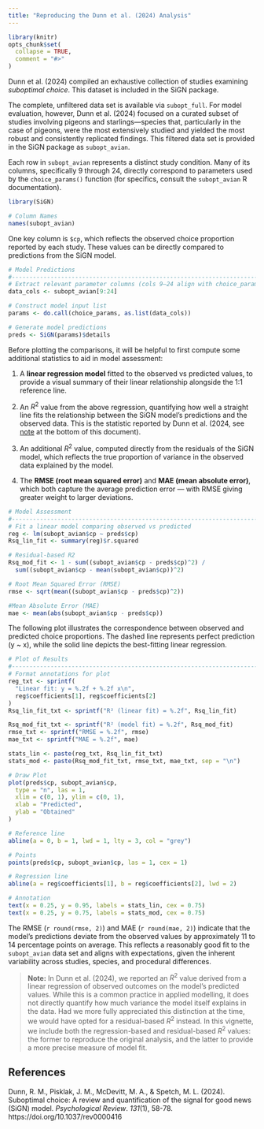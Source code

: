 ```yaml
---
title: "Reproducing the Dunn et al. (2024) Analysis"
---
```


```r
library(knitr)
opts_chunk$set(
  collapse = TRUE,
  comment = "#>"
)
```

Dunn et al. (2024) compiled an exhaustive collection of studies examining *suboptimal choice*. This dataset is included in the SiGN package.

The complete, unfiltered data set is available via `subopt_full`. For model evaluation, however, Dunn et al. (2024) focused on a curated subset of studies involving pigeons and starlings—species that, particularly in the case of pigeons, were the most extensively studied and yielded the most robust and consistently replicated findings. This filtered data set is provided in the SiGN package as `subopt_avian`.

Each row in `subopt_avian` represents a distinct study condition. Many of its columns, specifically 9 through 24, directly correspond to parameters used by the `choice_params()` function (for specifics, consult the `subopt_avian` R documentation).

```r
library(SiGN)

# Column Names
names(subopt_avian)
```

One key column is `$cp`, which reflects the observed choice proportion reported by each study. These values can be directly compared to predictions from the SiGN model.

```r
# Model Predictions
#-------------------------------------------------------------------------------
# Extract relevant parameter columns (cols 9–24 align with choice_params())
data_cols <- subopt_avian[9:24]

# Construct model input list
params <- do.call(choice_params, as.list(data_cols))

# Generate model predictions
preds <- SiGN(params)$details
```

Before plotting the comparisons, it will be helpful to first compute some additional statistics to aid in model assessment:

1. A **linear regression model** fitted to the observed vs predicted values, to provide a visual summary of their linear relationship alongside the 1:1 reference line.

2. An $R^2$ value from the above regression, quantifying how well a straight line fits the relationship between the SiGN model's predictions and the observed data. This is the statistic reported by Dunn et al. (2024, see [note](#residual-r2) at the bottom of this document).

3. An additional $R^2$ value, computed directly from the residuals of the SiGN model, which reflects the true proportion of variance in the observed data explained by the model.

4. The **RMSE (root mean squared error)** and **MAE (mean absolute error)**, which both capture the average prediction error — with RMSE giving greater weight to larger deviations.

```r
# Model Assessment
#-------------------------------------------------------------------------------
# Fit a linear model comparing observed vs predicted
reg <- lm(subopt_avian$cp ~ preds$cp)
Rsq_lin_fit <- summary(reg)$r.squared

# Residual-based R2
Rsq_mod_fit <- 1 - sum((subopt_avian$cp - preds$cp)^2) / 
  sum((subopt_avian$cp - mean(subopt_avian$cp))^2)

# Root Mean Squared Error (RMSE)
rmse <- sqrt(mean((subopt_avian$cp - preds$cp)^2))

#Mean Absolute Error (MAE)
mae <- mean(abs(subopt_avian$cp - preds$cp))
```

The following plot illustrates the correspondence between observed and predicted choice proportions. The dashed line represents perfect prediction (y ~ x), while the solid line depicts the best-fitting linear regression.

```r
# Plot of Results
#-------------------------------------------------------------------------------
# Format annotations for plot
reg_txt <- sprintf(
  "Linear fit: y = %.2f + %.2f x\n",
  reg$coefficients[1], reg$coefficients[2]
)
Rsq_lin_fit_txt <- sprintf("R² (linear fit) = %.2f", Rsq_lin_fit)

Rsq_mod_fit_txt <- sprintf("R² (model fit) = %.2f", Rsq_mod_fit)
rmse_txt <- sprintf("RMSE = %.2f", rmse)
mae_txt <- sprintf("MAE = %.2f", mae)

stats_lin <- paste(reg_txt, Rsq_lin_fit_txt)
stats_mod <- paste(Rsq_mod_fit_txt, rmse_txt, mae_txt, sep = "\n")

# Draw Plot
plot(preds$cp, subopt_avian$cp,
  type = "n", las = 1,
  xlim = c(0, 1), ylim = c(0, 1),
  xlab = "Predicted",
  ylab = "Obtained"
)

# Reference line
abline(a = 0, b = 1, lwd = 1, lty = 3, col = "grey")

# Points
points(preds$cp, subopt_avian$cp, las = 1, cex = 1)

# Regression line
abline(a = reg$coefficients[1], b = reg$coefficients[2], lwd = 2)

# Annotation
text(x = 0.25, y = 0.95, labels = stats_lin, cex = 0.75)
text(x = 0.25, y = 0.75, labels = stats_mod, cex = 0.75)
```

The RMSE (`r round(rmse, 2)`) and MAE (`r round(mae, 2)`) indicate that the model's predictions deviate from the observed values by approximately 11 to 14 percentage points on average. This reflects a reasonably good fit to the `subopt_avian` data set and aligns with expectations, given the inherent variability across studies, species, and procedural differences.

> **Note:**<span id="residual-r2"></span>
> In Dunn et al. (2024), we reported an $R^2$ value derived from a linear regression of observed outcomes on the model's predicted values. While this is a common practice in applied modelling, it does not directly quantify how much variance the model itself explains in the data. Had we more fully appreciated this distinction at the time, we would have opted for a residual-based $R^2$ instead. In this vignette, we include both the regression-based and residual-based $R^2$ values: the former to reproduce the original analysis, and the latter to provide a more precise measure of model fit.

## References

Dunn, R. M., Pisklak, J. M., McDevitt, M. A., & Spetch, M. L. (2024). Suboptimal choice: A review and quantification of the signal for good news (SiGN) model. *Psychological Review*. *131*(1), 58-78. https://doi.org/10.1037/rev0000416

